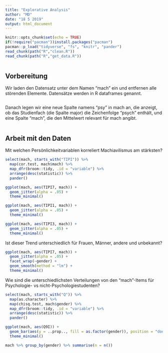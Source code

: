 ```yaml
---
title: "Explorative Analysis"
author: "MD"
date: "18 5 2019"
output: html_document
---
```


```r
knitr::opts_chunk$set(echo = TRUE)
if(!require("pacman"))install.packages("pacman")
pacman::p_load("tidyverse", "fs", "knitr", "pander")
read_chunk(path("R","clean.R"))
read_chunk(path("R","get_data.R"))

```

```r
```

## Vorbereitung

Wir laden den Datensatz unter dem Namen "mach" ein und entfernen alle störenden Elemente.
Datensätze werden in R dataframes genannt. 

```r
```

Danach legen wir eine neue Spalte namens "psy" in mach an, die anzeigt, ob das Studienfach (die Spalte major) die Zeichenfolge "psych" enthält, und eine Spalte "mach", die den Mittelwert relevant für mach angibt. 

```r
```


## Arbeit mit den Daten

Mit welchen Persönlichkeitvariablen korreliert Machiavilismus am stärksten?

```r
select(mach, starts_with("TIPI")) %>%
  map(cor.test, mach$mach) %>% 
  map_dfr(broom::tidy, .id = "variable") %>% 
  arrange(desc(statistic)) %>% 
  pander()
```


```r
ggplot(mach, aes(TIPI7, mach)) +
  geom_jitter(alpha = .05) +
  theme_minimal()

ggplot(mach, aes(TIPI1, mach)) +
  geom_jitter(alpha = .05) +
  theme_minimal()

ggplot(mach, aes(TIPI3, mach)) +
  geom_jitter(alpha = .05) +
  theme_minimal()
```

Ist dieser Trend unterschiedlich für Frauen, Männer, andere und unbekannt?

```r
ggplot(mach, aes(TIPI7, mach)) +
  geom_jitter(alpha = .05) +
  facet_wrap(~gender) +
  geom_smooth(method = "lm") +
  theme_minimal()
```

Wie sind die unterschiedlichsten Verteilungen von den "mach"-Items für Psychologie- vs nicht-Psychologiestudenten?

```r
select(mach, starts_with("Q")) %>%
  map(as.character) %>% 
  map(chisq.test, mach$gender) %>% 
  map_dfr(broom::tidy, .id = "variable") %>% 
  arrange(desc(statistic)) %>% 
  pander()
```

```r
ggplot(mach, aes(Q9I)) +
  geom_bar(aes(y = ..prop.., fill = as.factor(gender)), position = "dodge") +
  theme_minimal()
```

```r
mach %>% group_by(gender) %>% summarise(n = n())
```



